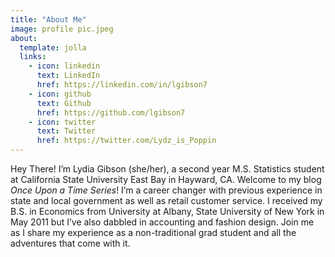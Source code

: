 ```yaml
---
title: "About Me"
image: profile pic.jpeg
about:
  template: jolla
  links:
    - icon: linkedin
      text: LinkedIn
      href: https://linkedin.com/in/lgibson7
    - icon: github
      text: Github
      href: https://github.com/lgibson7
    - icon: twitter
      text: Twitter
      href: https://twitter.com/Lydz_is_Poppin
---
```


Hey There! I'm Lydia Gibson (she/her), a second year M.S. Statistics student at California State University East Bay in Hayward, CA. Welcome to my blog *Once Upon a Time Series*! I'm a career changer with previous experience in state and local government as well as retail customer service. I received my B.S. in Economics from University at Albany, State University of New York in May 2011 but I've also dabbled in accounting and fashion design. Join me as I share my experience as a non-traditional grad student and all the adventures that come with it.
